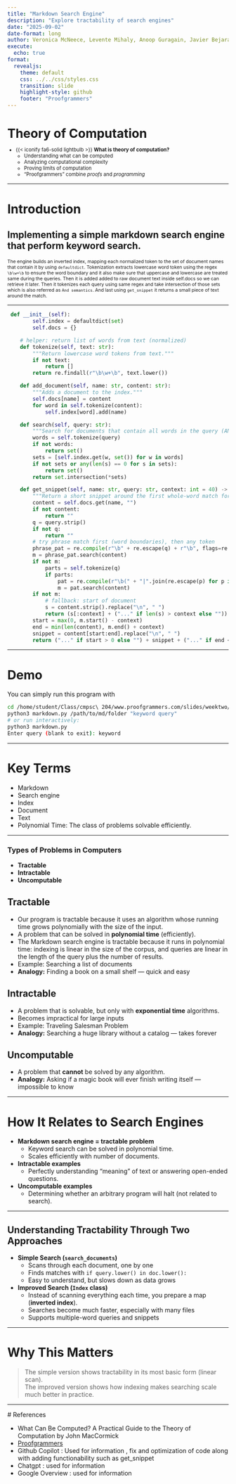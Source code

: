 ```yaml
---
title: "Markdown Search Engine"
description: "Explore tractability of search engines"
date: "2025-09-02"
date-format: long
author: Veronica McNeece, Levente Mihaly, Anoop Guragain, Javier Bejarano
execute:
  echo: true
format:
  revealjs:
    theme: default
    css: ../../css/styles.css
    transition: slide
    highlight-style: github
    footer: "Proofgrammers"
---
```


# Theory of Computation

::: {.fragment style="margin-top: -0.5em; font-size: 0.8em;"} 
- {{< iconify fa6-solid lightbulb >}} **What is theory of computation?**
    - Understanding what can be computed
    - Analyzing computational complexity
    - Proving limits of computation
    - "Proofgrammers" combine *proofs* and *programming*
:::

---

# Introduction

## Implementing a simple markdown search engine that perform keyword search.  

<div style="font-size: 0.75em">

The engine builds an inverted index, mapping each normalized token to the set of document names that contain it by using `defaultdict`. Tokenization extracts lowercase word token using the regex `\b\w+\b` to ensure the word boundary and it also make sure that uppercase and lowercase are treated same during the queries. Then it is added added to raw document text inside self.docs so we can retrieve it later. Then it tokenizes each query using same regex and take intersection of those sets which is also referred as `And semantics`. And last using `get_snippet` it returns a small piece of text around the match.

</div>

---

```python
 def __init__(self):
        self.index = defaultdict(set)
        self.docs = {}

    # helper: return list of words from text (normalized)
    def tokenize(self, text: str):
        """Return lowercase word tokens from text."""
        if not text:
            return []
        return re.findall(r"\b\w+\b", text.lower())

    def add_document(self, name: str, content: str):
        """Adds a document to the index."""
        self.docs[name] = content
        for word in self.tokenize(content):
            self.index[word].add(name)

    def search(self, query: str):
        """Search for documents that contain all words in the query (AND)."""
        words = self.tokenize(query)
        if not words:
            return set()
        sets = [self.index.get(w, set()) for w in words]
        if not sets or any(len(s) == 0 for s in sets):
            return set()
        return set.intersection(*sets)

    def get_snippet(self, name: str, query: str, context: int = 40) -> str:
        """Return a short snippet around the first whole-word match for any query word/phrase."""
        content = self.docs.get(name, "")
        if not content:
            return ""
        q = query.strip()
        if not q:
            return ""
        # try phrase match first (word boundaries), then any token
        phrase_pat = re.compile(r"\b" + re.escape(q) + r"\b", flags=re.IGNORECASE)
        m = phrase_pat.search(content)
        if not m:
            parts = self.tokenize(q)
            if parts:
                pat = re.compile(r"\b(" + "|".join(re.escape(p) for p in parts) + r")\b", flags=re.IGNORECASE)
                m = pat.search(content)
        if not m:
            # fallback: start of document
            s = content.strip().replace("\n", " ")
            return (s[:context] + ("..." if len(s) > context else ""))
        start = max(0, m.start() - context)
        end = min(len(content), m.end() + context)
        snippet = content[start:end].replace("\n", " ")
        return ("..." if start > 0 else "") + snippet + ("..." if end < len(content) else "")
```
---

# Demo 

You can simply run this program with 

```bash
cd /home/student/Class/cmpsc\ 204/www.proofgrammers.com/slides/weektwo/teamtwo
python3 markdown.py /path/to/md/folder "keyword query"
# or run interactively:
python3 markdown.py
Enter query (blank to exit): keyword
```
---

# Key Terms

 - Markdown
 - Search engine
 - Index
 - Document
 - Text
 - Polynomial Time: The class of problems solvable efficiently.

---

### Types of Problems in Computers

- **Tractable**
- **Intractable**
- **Uncomputable**

## Tractable
- Our program is tractable because it uses an algorithm whose running time grows polynomially with the size of the input. 
- A problem that can be solved in **polynomial time** (efficiently).
- The Markdown search engine is tractable because it runs in polynomial time: indexing is linear in the size of the corpus, and queries are linear in the length of the query plus the number of results.
- Example: Searching a list of documents
- **Analogy:** Finding a book on a small shelf — quick and easy

## Intractable
- A problem that is solvable, but only with **exponential time** algorithms.
- Becomes impractical for large inputs
- Example: Traveling Salesman Problem
- **Analogy:** Searching a huge library without a catalog — takes forever

## Uncomputable
- A problem that **cannot** be solved by any algorithm.
- **Analogy:** Asking if a magic book will ever finish writing itself — impossible to know

---

# How It Relates to Search Engines

- **Markdown search engine = tractable problem**  
  - Keyword search can be solved in polynomial time.  
  - Scales efficiently with number of documents.  

- **Intractable examples**  
  - Perfectly understanding "meaning" of text or answering open-ended questions.  

- **Uncomputable examples**  
  - Determining whether an arbitrary program will halt (not related to search).  

---

## Understanding Tractability Through Two Approaches

- **Simple Search (`search_documents`)**
  - Scans through each document, one by one
  - Finds matches with `if query.lower() in doc.lower():`
  - Easy to understand, but slows down as data grows  

- **Improved Search (`Index` class)**
  - Instead of scanning everything each time, you prepare a map (**inverted index**). 
  - Searches become much faster, especially with many files  
  - Supports multiple-word queries and snippets  

---

# Why This Matters

> The simple version shows tractability in its most basic form (linear scan).  
> The improved version shows how indexing makes searching scale much better in practice.

---
 # References

 - What Can Be Computed? A Practical Guide to the Theory of Computation by John MacCormick
 - [Proofgrammers](https://proofgrammers.com/)
 - Github Copilot : Used for information , fix and optimization of code along with adding functionability such as get_snippet
 - Chatgpt : used for information
 - Google Overview : used for information 
